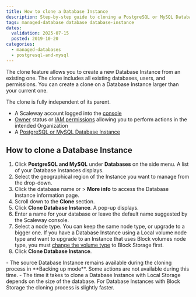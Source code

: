 ```yaml
---
title: How to clone a Database Instance
description: Step-by-step guide to cloning a PostgreSQL or MySQL Database Instance.
tags: managed-database database database-instance
dates:
  validation: 2025-07-15
  posted: 2019-10-20
categories:
  - managed-databases
  - postgresql-and-mysql
---
```



The clone feature allows you to create a new Database Instance from an existing one. The clone includes all existing databases, users, and permissions. You can create a clone on a Database Instance larger than your current one.

<Message type="note">
  The clone is fully independent of its parent.
</Message>

<Requirements />

- A Scaleway account logged into the [console](https://console.scaleway.com)
- [Owner](/iam/concepts/#owner) status or [IAM permissions](/iam/concepts/#permission) allowing you to perform actions in the intended Organization
- A [PostgreSQL or MySQL Database Instance](/managed-databases-for-postgresql-and-mysql/quickstart/)

## How to clone a Database Instance

1. Click **PostgreSQL and MySQL** under **Databases** on the side menu. A list of your Database Instances displays.
2. Select the geographical region of the Instance you want to manage from the drop-down.
3. Click the database name or <Icon name="more" /> > **More info** to access the Database Instance information page.
4. Scroll down to the **Clone** section.
5. Click **Clone Database Instance**. A pop-up displays.
6. Enter a name for your database or leave the default name suggested by the Scaleway console.
7. Select a node type. You can keep the same node type, or upgrade to a bigger one.
    <Message type="important">
      If you have a Database Instance using a Local volume node type and want to upgrade to an Instance that uses Block volumes node type, you must [change the volume type](/managed-databases-for-postgresql-and-mysql/how-to/change-volume-type/) to Block Storage first.
      </Message>
8. Click **Clone Database Instance**.

<Message type="important">
  - The source Database Instance remains available during the cloning process in **Backing up mode**. Some actions are not available during this time.
  - The time it takes to clone a Database Instance with Local Storage depends on the size of the database. For Database Instances with Block Storage the cloning process is slightly faster.
</Message>